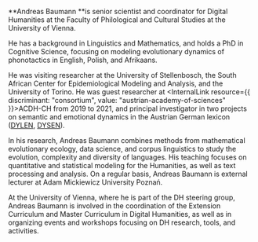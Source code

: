 **Andreas Baumann **is senior scientist and coordinator for Digital Humanities at the Faculty of Philological and Cultural Studies at the University of Vienna.

He has a background in Linguistics and Mathematics, and holds a PhD in Cognitive Science, focusing on modeling evolutionary dynamics of phonotactics in English, Polish, and Afrikaans.

He was visiting researcher at the University of Stellenbosch, the South African Center for Epidemiological Modeling and Analysis, and the University of Torino. He was guest researcher at <InternalLink resource={{ discriminant: "consortium", value: "austrian-academy-of-sciences" }}>ACDH-CH</InternalLink> from 2019 to 2021, and principal investigator in two projects on semantic and emotional dynamics in the Austrian German lexicon ([DYLEN](https://www.oeaw.ac.at/acdh/projects/dylen/), [DYSEN](https://www.oeaw.ac.at/acdh/projects/completed-projects/dysen)).

In his research, Andreas Baumann combines methods from mathematical evolutionary ecology, data science, and corpus linguistics to study the evolution, complexity and diversity of languages. His teaching focuses on quantitative and statistical modeling for the Humanities, as well as text processing and analysis. On a regular basis, Andreas Baumann is external lecturer at Adam Mickiewicz University Poznań.

At the University of Vienna, where he is part of the DH steering group, Andreas Baumann is involved in the coordination of the Extension Curriculum and Master Curriculum in Digital Humanities, as well as in organizing events and workshops focusing on DH research, tools, and activities.
